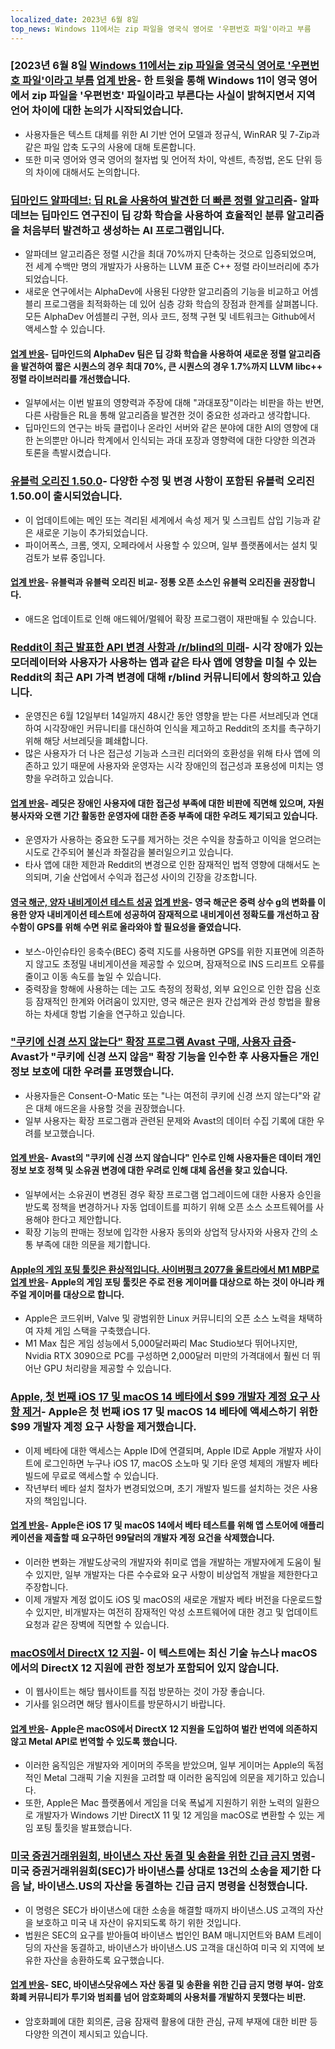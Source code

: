 ```yaml
---
localized_date: 2023년 6월 8일
top_news: Windows 11에서는 zip 파일을 영국식 영어로 '우편번호 파일'이라고 부름
---
```




<CallToAction />

<Steps>

### [2023년 6월 8일 [Windows 11에서는 zip 파일을 영국식 영어로 '우편번호 파일'이라고 부름](https://twitter.com/JymFox/status/1665799627377975300) [업계 반응](http://news.ycombinator.com/item?id=36231313)- 한 트윗을 통해 Windows 11이 영국 영어에서 zip 파일을 '우편번호' 파일이라고 부른다는 사실이 밝혀지면서 지역 언어 차이에 대한 논의가 시작되었습니다.

- 사용자들은 텍스트 대체를 위한 AI 기반 언어 모델과 정규식, WinRAR 및 7-Zip과 같은 파일 압축 도구의 사용에 대해 토론합니다.
- 또한 미국 영어와 영국 영어의 철자법 및 언어적 차이, 악센트, 측정법, 온도 단위 등의 차이에 대해서도 논의합니다.

### [딥마인드 알파데브: 딥 RL을 사용하여 발견한 더 빠른 정렬 알고리즘](https://www.nature.com/articles/s41586-023-06004-9)- 알파데브는 딥마인드 연구진이 딥 강화 학습을 사용하여 효율적인 분류 알고리즘을 처음부터 발견하고 생성하는 AI 프로그램입니다.

- 알파데브 알고리즘은 정렬 시간을 최대 70%까지 단축하는 것으로 입증되었으며, 전 세계 수백만 명의 개발자가 사용하는 LLVM 표준 C++ 정렬 라이브러리에 추가되었습니다.
- 새로운 연구에서는 AlphaDev에 사용된 다양한 알고리즘의 기능을 비교하고 어셈블리 프로그램을 최적화하는 데 있어 심층 강화 학습의 장점과 한계를 살펴봅니다. 모든 AlphaDev 어셈블리 구현, 의사 코드, 정책 구현 및 네트워크는 Github에서 액세스할 수 있습니다.

#### [업계 반응](http://news.ycombinator.com/item?id=36228125)- 딥마인드의 AlphaDev 팀은 딥 강화 학습을 사용하여 새로운 정렬 알고리즘을 발견하여 짧은 시퀀스의 경우 최대 70%, 큰 시퀀스의 경우 1.7%까지 LLVM libc++ 정렬 라이브러리를 개선했습니다.

- 일부에서는 이번 발표의 영향력과 주장에 대해 "과대포장"이라는 비판을 하는 반면, 다른 사람들은 RL을 통해 알고리즘을 발견한 것이 중요한 성과라고 생각합니다.
- 딥마인드의 연구는 바둑 클럽이나 온라인 서버와 같은 분야에 대한 AI의 영향에 대한 논의뿐만 아니라 학계에서 인식되는 과대 포장과 영향력에 대한 다양한 의견과 토론을 촉발시켰습니다.

### [유블럭 오리진 1.50.0](https://github.com/gorhill/uBlock/releases/tag/1.50.0)- 다양한 수정 및 변경 사항이 포함된 유블럭 오리진 1.50.0이 출시되었습니다.

- 이 업데이트에는 메인 또는 격리된 세계에서 속성 제거 및 스크립트 삽입 기능과 같은 새로운 기능이 추가되었습니다.
- 파이어폭스, 크롬, 엣지, 오페라에서 사용할 수 있으며, 일부 플랫폼에서는 설치 및 검토가 보류 중입니다.

#### [업계 반응](http://news.ycombinator.com/item?id=36227411)- 유블럭과 유블럭 오리진 비교- 정통 오픈 소스인 유블럭 오리진을 권장합니다.

- 애드온 업데이트로 인해 애드웨어/멀웨어 확장 프로그램이 재판매될 수 있습니다.

### [Reddit이 최근 발표한 API 변경 사항과 /r/blind의 미래](https://old.reddit.com/r/Blind/comments/13zr8h2/reddits_recently_announced_api_changes_and_the/)- 시각 장애가 있는 모더레이터와 사용자가 사용하는 앱과 같은 타사 앱에 영향을 미칠 수 있는 Reddit의 최근 API 가격 변경에 대해 r/blind 커뮤니티에서 항의하고 있습니다.

- 운영진은 6월 12일부터 14일까지 48시간 동안 영향을 받는 다른 서브레딧과 연대하여 시각장애인 커뮤니티를 대신하여 인식을 제고하고 Reddit의 조치를 촉구하기 위해 해당 서브레딧을 폐쇄합니다.
- 많은 사용자가 더 나은 접근성 기능과 스크린 리더와의 호환성을 위해 타사 앱에 의존하고 있기 때문에 사용자와 운영자는 시각 장애인의 접근성과 포용성에 미치는 영향을 우려하고 있습니다.

#### [업계 반응](http://news.ycombinator.com/item?id=36231016)- 레딧은 장애인 사용자에 대한 접근성 부족에 대한 비판에 직면해 있으며, 자원 봉사자와 오랜 기간 활동한 운영자에 대한 존중 부족에 대한 우려도 제기되고 있습니다.

- 운영자가 사용하는 중요한 도구를 제거하는 것은 수익을 창출하고 이익을 얻으려는 시도로 간주되어 불신과 좌절감을 불러일으키고 있습니다.
- 타사 앱에 대한 제한과 Reddit의 변경으로 인한 잠재적인 법적 영향에 대해서도 논의되며, 기술 산업에서 수익과 접근성 사이의 긴장을 강조합니다.

#### [영국 해군, 양자 내비게이션 테스트 성공](https://thequantuminsider.com/2023/06/06/royal-navy-says-quantum-navigation-test-a-success/) [업계 반응](http://news.ycombinator.com/item?id=36222625)- 영국 해군은 중력 상수 g의 변화를 이용한 양자 내비게이션 테스트에 성공하여 잠재적으로 내비게이션 정확도를 개선하고 잠수함이 GPS를 위해 수면 위로 올라와야 할 필요성을 줄였습니다.

- 보스-아인슈타인 응축수(BEC) 중력 지도를 사용하면 GPS를 위한 지표면에 의존하지 않고도 초정밀 내비게이션을 제공할 수 있으며, 잠재적으로 INS 드리프트 오류를 줄이고 이동 속도를 높일 수 있습니다.
- 중력장을 항해에 사용하는 데는 고도 측정의 정확성, 외부 요인으로 인한 잡음 신호 등 잠재적인 한계와 어려움이 있지만, 영국 해군은 원자 간섭계와 관성 항법을 활용하는 차세대 항법 기술을 연구하고 있습니다.

### ["쿠키에 신경 쓰지 않는다" 확장 프로그램 Avast 구매, 사용자 급증](https://addons.mozilla.org/en-US/firefox/addon/i-dont-care-about-cookies/reviews/?score=1&utm_content=addons-manager-reviews-link&utm_medium=firefox-browser&utm_source=firefox-browser)- Avast가 "쿠키에 신경 쓰지 않음" 확장 기능을 인수한 후 사용자들은 개인 정보 보호에 대한 우려를 표명했습니다.

- 사용자들은 Consent-O-Matic 또는 "나는 여전히 쿠키에 신경 쓰지 않는다"와 같은 대체 애드온을 사용할 것을 권장했습니다.
- 일부 사용자는 확장 프로그램과 관련된 문제와 Avast의 데이터 수집 기록에 대한 우려를 보고했습니다.

#### [업계 반응](http://news.ycombinator.com/item?id=36233068)- Avast의 "쿠키에 신경 쓰지 않습니다" 인수로 인해 사용자들은 데이터 개인 정보 보호 정책 및 소유권 변경에 대한 우려로 인해 대체 옵션을 찾고 있습니다.

- 일부에서는 소유권이 변경된 경우 확장 프로그램 업그레이드에 대한 사용자 승인을 받도록 정책을 변경하거나 자동 업데이트를 피하기 위해 오픈 소스 소프트웨어를 사용해야 한다고 제안합니다.
- 확장 기능의 판매는 정보에 입각한 사용자 동의와 상업적 당사자와 사용자 간의 소통 부족에 대한 의문을 제기합니다.

#### [Apple의 게임 포팅 툴킷은 환상적입니다. 사이버펑크 2077을 울트라에서 M1 MBP로](https://twitter.com/isaacmarovitz/status/1666209780031971341) [업계 반응](http://news.ycombinator.com/item?id=36223927)- Apple의 게임 포팅 툴킷은 주로 전용 게이머를 대상으로 하는 것이 아니라 캐주얼 게이머를 대상으로 합니다.

- Apple은 코드위버, Valve 및 광범위한 Linux 커뮤니티의 오픈 소스 노력을 채택하여 자체 게임 스택을 구축했습니다.
- M1 Max 칩은 게임 성능에서 5,000달러짜리 Mac Studio보다 뛰어나지만, Nvidia RTX 3090으로 PC를 구성하면 2,000달러 미만의 가격대에서 훨씬 더 뛰어난 GPU 처리량을 제공할 수 있습니다.

### [Apple, 첫 번째 iOS 17 및 macOS 14 베타에서 $99 개발자 계정 요구 사항 제거](https://arstechnica.com/gadgets/2023/06/how-to-install-ios-17-and-macos-14-developer-betas-now-that-anyone-can-do-it/)- Apple은 첫 번째 iOS 17 및 macOS 14 베타에 액세스하기 위한 $99 개발자 계정 요구 사항을 제거했습니다.

- 이제 베타에 대한 액세스는 Apple ID에 연결되며, Apple ID로 Apple 개발자 사이트에 로그인하면 누구나 iOS 17, macOS 소노마 및 기타 운영 체제의 개발자 베타 빌드에 무료로 액세스할 수 있습니다.
- 작년부터 베타 설치 절차가 변경되었으며, 초기 개발자 빌드를 설치하는 것은 사용자의 책임입니다.

#### [업계 반응](http://news.ycombinator.com/item?id=36230839)- Apple은 iOS 17 및 macOS 14에서 베타 테스트를 위해 앱 스토어에 애플리케이션을 제출할 때 요구하던 99달러의 개발자 계정 요건을 삭제했습니다.

- 이러한 변화는 개발도상국의 개발자와 취미로 앱을 개발하는 개발자에게 도움이 될 수 있지만, 일부 개발자는 다른 수수료와 요구 사항이 비상업적 개발을 제한한다고 주장합니다.
- 이제 개발자 계정 없이도 iOS 및 macOS의 새로운 개발자 베타 버전을 다운로드할 수 있지만, 비개발자는 여전히 잠재적인 악성 소프트웨어에 대한 경고 및 업데이트 요청과 같은 장벽에 직면할 수 있습니다.

### [macOS에서 DirectX 12 지원](https://twitter.com/andytizer/status/1666131239575728130)- 이 텍스트에는 최신 기술 뉴스나 macOS에서의 DirectX 12 지원에 관한 정보가 포함되어 있지 않습니다.

- 이 웹사이트는 해당 웹사이트를 직접 방문하는 것이 가장 좋습니다.
- 기사를 읽으려면 해당 웹사이트를 방문하시기 바랍니다.

#### [업계 반응](http://news.ycombinator.com/item?id=36222266)- Apple은 macOS에서 DirectX 12 지원을 도입하여 벌칸 번역에 의존하지 않고 Metal API로 번역할 수 있도록 했습니다.

- 이러한 움직임은 개발자와 게이머의 주목을 받았으며, 일부 게이머는 Apple의 독점적인 Metal 그래픽 기술 지원을 고려할 때 이러한 움직임에 의문을 제기하고 있습니다.
- 또한, Apple은 Mac 플랫폼에서 게임을 더욱 폭넓게 지원하기 위한 노력의 일환으로 개발자가 Windows 기반 DirectX 11 및 12 게임을 macOS로 변환할 수 있는 게임 포팅 툴킷을 발표했습니다.

### [미국 증권거래위원회, 바이낸스 자산 동결 및 송환을 위한 긴급 금지 명령](https://www.kitco.com/news/2023-06-07/SEC-granted-emergency-restraining-order-to-freeze-repatriate-Binance-US-assets.html)- 미국 증권거래위원회(SEC)가 바이낸스를 상대로 13건의 소송을 제기한 다음 날, 바이낸스.US의 자산을 동결하는 긴급 금지 명령을 신청했습니다.

- 이 명령은 SEC가 바이낸스에 대한 소송을 해결할 때까지 바이낸스.US 고객의 자산을 보호하고 미국 내 자산이 유지되도록 하기 위한 것입니다.
- 법원은 SEC의 요구를 받아들여 바이낸스 법인인 BAM 매니지먼트와 BAM 트레이딩의 자산을 동결하고, 바이낸스가 바이낸스.US 고객을 대신하여 미국 외 지역에 보유한 자산을 송환하도록 요구했습니다.

#### [업계 반응](http://news.ycombinator.com/item?id=36235143)- SEC, 바이낸스닷유에스 자산 동결 및 송환을 위한 긴급 금지 명령 부여- 암호화폐 커뮤니티가 투기와 범죄를 넘어 암호화폐의 사용처를 개발하지 못했다는 비판.

- 암호화폐에 대한 회의론, 금융 잠재력 활용에 대한 관심, 규제 부재에 대한 비판 등 다양한 의견이 제시되고 있습니다.

</Steps>
